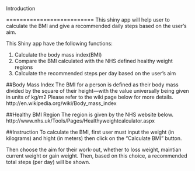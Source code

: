 
Introduction

==========================
This shiny app will help user to calculate the BMI and give a recommended daily steps based on the user's aim. 

This Shiny app have the following functions: 

1. Calculate the body mass index(BMI)
2. Compare the BMI calculated with the NHS defined healthy weight regions
3. Calculate the recommended steps per day based on the user's aim

##Body Mass Index
The BMI for a person is defined as their body mass divided by the square of their height—with the value universally being given in units of kg/m2
Please refer to the wiki page below for more details. 
http://en.wikipedia.org/wiki/Body_mass_index

##Healthy BMI Region
The region is given by the NHS website below.
http://www.nhs.uk/Tools/Pages/Healthyweightcalculator.aspx

##Instruction
To calculate the BMI, first user must input the weight (in kilograms) and hight (in meters) then click on the "Calculate BMI" button. 

Then choose the aim for their work-out, whether to loss weight, maintian current weight or gain weight. Then, based on this choice, a recommended total steps (per day) will be shown. 


